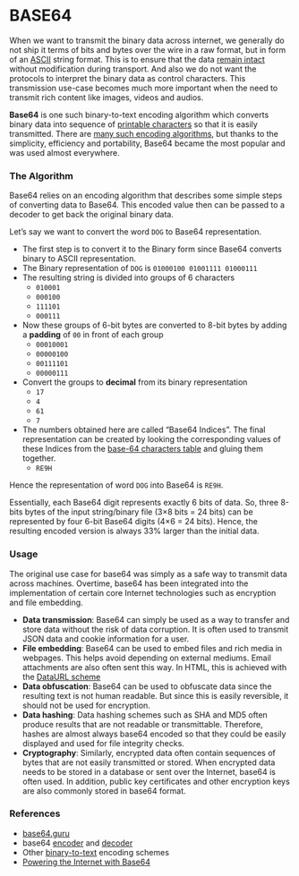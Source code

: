 


# BASE64

When we want to transmit the binary data across internet, we generally do not ship it terms of bits and bytes over the wire in a raw format, but in form of an [ASCII](https://en.wikipedia.org/wiki/ASCII) string format. This is to ensure that the data [remain intact](https://stackoverflow.com/a/201574/1766033) without modification during transport. And also we do not want the protocols to interpret the binary data as control characters.
This transmission use-case becomes much more important when the need to transmit rich content like images, videos and audios.

**Base64** is one such binary-to-text encoding algorithm which converts binary data into sequence of [printable characters](<https://en.wikipedia.org/wiki/Character_(computing)>) so that it is easily transmitted. There are [many such encoding algorithms](https://en.wikipedia.org/wiki/Binary-to-text_encoding), but thanks to the simplicity, efficiency and portability, Base64 became the most popular and was used almost everywhere.

### The Algorithm

Base64 relies on an encoding algorithm that describes some simple steps of converting data to Base64. This encoded value then can be passed to a decoder to get back the original binary data.

Let’s say we want to convert the word `DOG` to Base64 representation.

- The first step is to convert it to the Binary form since Base64 converts binary to ASCII representation.
- The Binary representation of `DOG` is `01000100 01001111 01000111`
- The resulting string is divided into groups of 6 characters
  - `010001`
  - `000100`
  - `111101`
  - `000111`
- Now these groups of 6-bit bytes are converted to 8-bit bytes by adding a **padding** of `00` in front of each group
  - `00010001`
  - `00000100`
  - `00111101`
  - `00000111`
- Convert the groups to **decimal** from its binary representation
  - `17`
  - `4`
  - `61`
  - `7`
- The numbers obtained here are called “Base64 Indices”. The final representation can be created by looking the corresponding values of these Indices from the [base-64 characters table](https://base64.guru/learn/base64-characters) and gluing them together.
  - `RE9H`

Hence the representation of word `DOG` into Base64 is `RE9H`.

Essentially, each Base64 digit represents exactly 6 bits of data. So, three 8-bits bytes of the input string/binary file (3×8 bits = 24 bits) can be represented by four 6-bit Base64 digits (4×6 = 24 bits).
Hence, the resulting encoded version is always 33% larger than the initial data.

### Usage

The original use case for base64 was simply as a safe way to transmit data across machines. Overtime, base64 has been integrated into the implementation of certain core Internet technologies such as encryption and file embedding.

- **Data transmission**: Base64 can simply be used as a way to transfer and store data without the risk of data corruption. It is often used to transmit JSON data and cookie information for a user.
- **File embedding**: Base64 can be used to embed files and rich media in webpages. This helps avoid depending on external mediums. Email attachments are also often sent this way.
  In HTML, this is achieved with the [DataURL scheme](https://developer.mozilla.org/en-US/docs/Web/HTTP/Basics_of_HTTP/Data_URIs)
- **Data obfuscation**: Base64 can be used to obfuscate data since the resulting text is not human readable. But since this is easily reversible, it should not be used for encryption.
- **Data hashing**: Data hashing schemes such as SHA and MD5 often produce results that are not readable or transmittable. Therefore, hashes are almost always base64 encoded so that they could be easily displayed and used for file integrity checks.
- **Cryptography**: Similarly, encrypted data often contain sequences of bytes that are not easily transmitted or stored. When encrypted data needs to be stored in a database or sent over the Internet, base64 is often used. In addition, public key certificates and other encryption keys are also commonly stored in base64 format.

### References

- [base64.guru](https://base64.guru/)
- base64 [encoder](https://base64.guru/converter/encode) and [decoder](https://base64.guru/converter/decode)
- Other [binary-to-text](https://en.wikipedia.org/wiki/Binary-to-text_encoding) encoding schemes
- [Powering the Internet with Base64](https://medium.com/swlh/powering-the-internet-with-base64-d823ec5df747)
